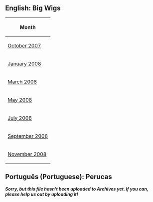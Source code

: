 {{CPW|Big Wigs|Catálogo Perucas}}
==English: Big Wigs==

<center>
{|class="wikitable" border="1"
!Month
|-
|[[Media:October2007bigwigs.swf|October 2007]]
|-
|[[Media:JanWigs08.swf|January 2008]]
|-
|[[Media:March2008Wigs.swf|March 2008]]
|-
|[[Media:BWSep2008.swf|May 2008]]
|-
|[[Media:JulyWigs.swf|July 2008]]
|-
|[[Media:SptWigs.swf|September 2008]]
|-
|[[Media:NovWigs.swf|November 2008]]
|}
</center>

==Português (Portuguese): Perucas==
 
''' ''Sorry, but this file hasn't been uploaded to Archives yet. If you can, please help us out by uploading it!'' '''